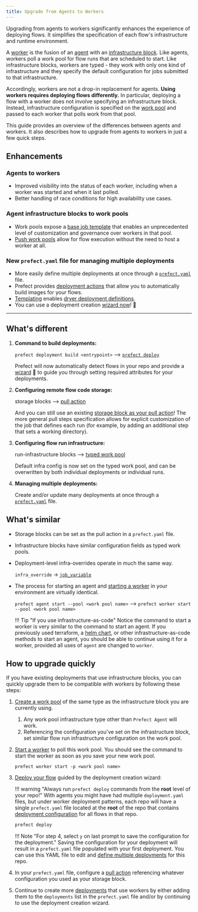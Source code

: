 ```yaml
---
title: Upgrade from Agents to Workers
---
```




Upgrading from agents to workers significantly enhances the experience of deploying flows. It simplifies the specification of each flow's infrastructure and runtime environment. 

A [worker](/2.13/concepts/work-pools/#worker-overview) is the fusion of an [agent](/2.13/concepts/agents/) with an [infrastructure block](/2.13/concepts/infrastructure/). Like agents, workers poll a work pool for flow runs that are scheduled to start. Like infrastructure blocks, workers are typed - they work with only one kind of infrastructure and they specify the default configuration for jobs submitted to that infrastructure.

Accordingly, workers are not a drop-in replacement for agents. **Using workers requires deploying flows differently.** In particular, deploying a flow with a worker does not involve specifying an infrastructure block. Instead, infrastructure configuration is specified on the [work pool](/2.13/concepts/work-pools/) and passed to each worker that polls work from that pool.

This guide provides an overview of the differences between agents and workers. It also describes how to upgrade from agents to workers in just a few quick steps.

## Enhancements

### Agents to workers

- Improved visibility into the status of each worker, including when a worker was started and when it last polled.
- Better handling of race conditions for high availability use cases.

### Agent infrastructure blocks to work pools

- Work pools expose a [base job template](/2.13/concepts/work-pools/#base-job-template) that enables an unprecedented level of customization and governance over workers in that pool.
- [Push work pools](/2.13/guides/deployment/push-work-pools/) allow for flow execution without the need to host a worker at all.

### New `prefect.yaml` file for managing multiple deployments

- More easily define multiple deployments at once through a [`prefect.yaml`](/2.13/concepts/deployments/#managing-deployments) file.
- Prefect provides [deployment actions](/2.13/concepts/deployments/#deployment-actions) that allow you to automatically build images for your flows.
- [Templating](/2.13/concepts/deployments/#templating-options) enables [dryer deployment definitions](/2.13/concepts/deployments/#reusing-configuration-across-deployments).
- You can use a deployment creation [wizard now](/2.13/#step-5-deploy-the-flow)! 🧙

----------

## What's different

1. **Command to build deployments:** 
    
    `prefect deployment build <entrypoint>` --> [`prefect deploy`](/2.13/concepts/deployments/#deployment-declaration-reference) 
    
    Prefect will now automatically detect flows in your repo and provide a [wizard](/2.13/#step-5-deploy-the-flow) 🧙 to guide you through setting required attributes for your deployments.

2. **Configuring remote flow code storage:** 
    
    storage blocks --> [pull action](/2.13/concepts/deployments/#the-pull-action)
    
    And you can still use an existing [storage block as your pull action](/2.13/guides/deployment/storage-guide/)!  The more general pull steps specification allows for explicit customization of the job that defines each run (for example, by adding an additional step that sets a working directory).

3. **Configuring flow run infrastructure:** 
    
    run-infrastructure blocks --> [typed work pool](/2.13/concepts/work-pools/#worker-types) 
    
    Default infra config is now set on the typed work pool, and can be overwritten by both individual deployments or individual runs.

4. **Managing multiple deployments:**
    
    Create and/or update many deployments at once through a [`prefect.yaml`](/2.13/concepts/deployments/#working-with-multiple-deployments) file.


## What's similar

- Storage blocks can be set as the pull action in a `prefect.yaml` file.
- Infrastructure blocks have similar configuration fields as typed work pools.
- Deployment-level infra-overrides operate in much the same way. 

    `infra_override` -> [`job_variable`](/2.13/concepts/deployments/#work-pool-fields)

- The process for starting an agent and [starting a worker](/2.13/concepts/work-pools/#starting-a-worker) in your environment are virtually identical.
    
    `prefect agent start --pool <work pool name>` --> `prefect worker start --pool <work pool name>`

    !!! Tip "If you use infrastructure-as-code"
        Notice the command to start a worker is very similar to the command to start an agent. If you previously used terraform, a [helm chart](https://github.com/PrefectHQ/prefect-helm/tree/main/charts/prefect-worker), or other infrastructure-as-code methods to start an agent, you should be able to continue using it for a worker, provided all uses of `agent` are changed to `worker`.

## How to upgrade quickly

If you have existing deployments that use infrastructure blocks, you can quickly upgrade them to be compatible with workers by following these steps:

1. [Create a work pool](/2.13/concepts/work-pools/#work-pool-configuration) of the same type as the infrastructure block you are currently using.

    1. Any work pool infrastructure type other than `Prefect Agent` will work.
    2. Referencing the configuration you've set on the infrastructure block, set similar flow run infrastructure configuration on the work pool.

2. [Start a worker](/2.13/concepts/work-pools/#starting-a-worker) to poll this work pool. You should see the command to start the worker as soon as you save your new work pool. 

    ```
    prefect worker start -p <work pool name>
    ```

3. [Deploy your flow](/2.13/#step-5-deploy-the-flow) guided by the deployment creation wizard:

    !!! warning "Always run `prefect deploy` commands from the **root** level of your repo!"
        With agents you might have had multiple `deployment.yaml` files, but under worker deployment patterns, each repo will have a single `prefect.yaml` file located at the **root** of the repo that contains [deployment configuration](/2.13/concepts/deployments/#working-with-multiple-deployments) for all flows in that repo.

    ```bash
    prefect deploy
    ```

    !!! Note "For step 4, select `y` on last prompt to save the configuration for the deployment."
        Saving the configuration for your deployment will result in a `prefect.yaml` file populated with your first deployment. You can use this YAML file to edit and [define multiple deployments](/2.13/concepts/deployments/#working-with-multiple-deployments) for this repo. 

4. In your `prefect.yaml` file, configure a [pull action](/2.13/guides/deployment/storage-guide/) referencing whatever configuration you used as your storage block.
5. Continue to create more [deployments](/2.13/concepts/deployments/#deployment-declaration-reference) that use workers by either adding them to the `deployments` list in the `prefect.yaml` file and/or by continuing to use the deployment creation wizard.

